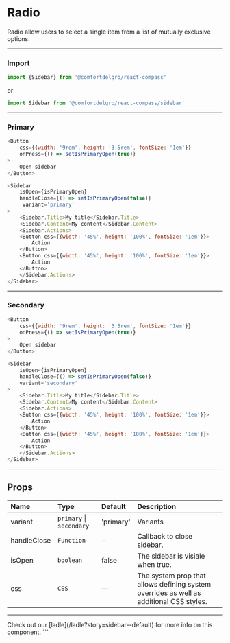 
# Radio

Radio allow users to select a single item from a list of mutually exclusive options.

---

### Import

```js
import {Sidebar} from '@comfortdelgro/react-compass'
```

or

```js
import Sidebar from '@comfortdelgro/react-compass/sidebar'
```

---

### Primary

<PrimarySidebar />

```js
<Button
    css={{width: '9rem', height: '3.5rem', fontSize: '1em'}}
    onPress={() => setIsPrimaryOpen(true)}
>
    Open sidebar
</Button>

<Sidebar
    isOpen={isPrimaryOpen}
    handleClose={() => setIsPrimaryOpen(false)}
     variant='primary'
>
    <Sidebar.Title>My title</Sidebar.Title>
    <Sidebar.Content>My content</Sidebar.Content>
    <Sidebar.Actions>
    <Button css={{width: '45%', height: '100%', fontSize: '1em'}}>
        Action
    </Button>
    <Button css={{width: '45%', height: '100%', fontSize: '1em'}}>
        Action
    </Button>
    </Sidebar.Actions>
</Sidebar>
```

---

### Secondary

<SecondarySidebar />

```js
<Button
    css={{width: '9rem', height: '3.5rem', fontSize: '1em'}}
    onPress={() => setIsPrimaryOpen(true)}
>
    Open sidebar
</Button>

<Sidebar
    isOpen={isPrimaryOpen}
    handleClose={() => setIsPrimaryOpen(false)}
    variant='secondary'
>
    <Sidebar.Title>My title</Sidebar.Title>
    <Sidebar.Content>My content</Sidebar.Content>
    <Sidebar.Actions>
    <Button css={{width: '45%', height: '100%', fontSize: '1em'}}>
        Action
    </Button>
    <Button css={{width: '45%', height: '100%', fontSize: '1em'}}>
        Action
    </Button>
    </Sidebar.Actions>
</Sidebar>
```

---

## Props

| Name        | Type                     | Default   | Description                                                                             |
| :---------- | :----------------------- | :-------- | :-------------------------------------------------------------------------------------- |
| variant     | `primary` \| `secondary` | 'primary' | Variants                                                                                |
| handleClose | `Function`               | -         | Callback to close sidebar.                                                              |
| isOpen      | `boolean`                | false     | The sidebar is visiale when true.                                                       |
| css         | `CSS`                    | —         | The system prop that allows defining system overrides as well as additional CSS styles. |

---

<Callout>
  Check out our [ladle](/ladle?story=sidebar--default) for more info on this
  component.
</Callout>
```
